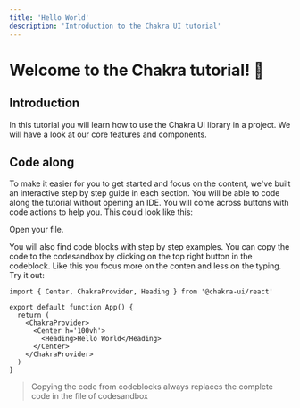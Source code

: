 ```yaml
---
title: 'Hello World'
description: 'Introduction to the Chakra UI tutorial'
---
```


# Welcome to the Chakra tutorial! 🎉

## Introduction

In this tutorial you will learn how to use the Chakra UI library in a project.
We will have a look at our core features and components.

## Code along

To make it easier for you to get started and focus on the content, we've built
an interactive step by step guide in each section. You will be able to code
along the tutorial without opening an IDE. You will come across buttons with
code actions to help you. This could look like this:

Open your <TutorialFileAction type='open' path='/App.tsx' /> file.

You will also find code blocks with step by step examples. You can copy the code
to the codesandbox by clicking on the top right button in the codeblock. Like
this you focus more on the conten and less on the typing. Try it out:

```tsx path=/App.tsx type=tutorial
import { Center, ChakraProvider, Heading } from '@chakra-ui/react'

export default function App() {
  return (
    <ChakraProvider>
      <Center h='100vh'>
        <Heading>Hello World</Heading>
      </Center>
    </ChakraProvider>
  )
}
```

> Copying the code from codeblocks always replaces the complete code in the file
> of codesandbox

<TutorialFileAction type='open' path='/package.json' />
<TutorialFileAction type='open' path='/App.tsx' />
<TutorialFileAction type='add' path='/Test.tsx' />
<TutorialFileAction type='delete' path='/Test.tsx' />
